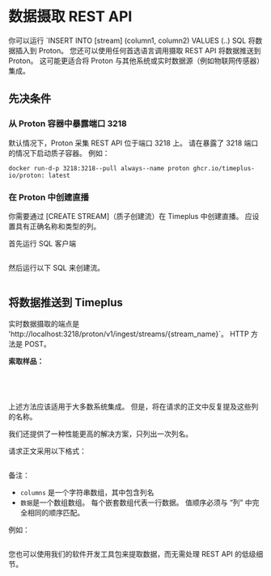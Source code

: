 # 数据摄取 REST API


你可以运行 \`INSERT INTO [stream] (column1, column2) VALUES (..) SQL 将数据插入到 Proton。 您还可以使用任何首选语言调用摄取 REST API 将数据推送到 Proton。 这可能更适合将 Proton 与其他系统或实时数据源（例如物联网传感器）集成。

## 先决条件

### 从 Proton 容器中暴露端口 3218

默认情况下，Proton 采集 REST API 位于端口 3218 上。 请在暴露了 3218 端口的情况下启动质子容器。 例如：

```shell
docker run-d-p 3218:3218--pull always--name proton ghcr.io/timeplus-io/proton: latest 
```

### 在 Proton 中创建直播

你需要通过 [CREATE STREAM]（质子创建流）在 Timeplus 中创建直播。 应设置具有正确名称和类型的列。

首先运行 SQL 客户端

```shell

```

然后运行以下 SQL 来创建流。

```sql

```

## 将数据推送到 Timeplus

实时数据摄取的端点是 'http://localhost:3218/proton/v1/ingest/streams/{stream_name}\`。 HTTP 方法是 POST。

**索取样品：**

<Tabs defaultValue="curl">
<TabItem value="js" label="Node.js" default>

```js

```

</TabItem>
  <TabItem value="curl" label="curl">

```bash

```

</TabItem>
  <TabItem value="py" label="Python">

```python

```

</TabItem>
  <TabItem value="java" label="Java">

```java

```

</TabItem>
</Tabs>
上述方法应该适用于大多数系统集成。 但是，将在请求的正文中反复提及这些列的名称。

我们还提供了一种性能更高的解决方案，只列出一次列名。

请求正文采用以下格式：

```json

```

备注：

- `columns` 是一个字符串数组，其中包含列名
- `数据`是一个数组数组。 每个嵌套数组代表一行数据。 值顺序必须与 “列” 中完全相同的顺序匹配。

例如：

```json

```

您也可以使用我们的软件开发工具包来提取数据，而无需处理 REST API 的低级细节。
